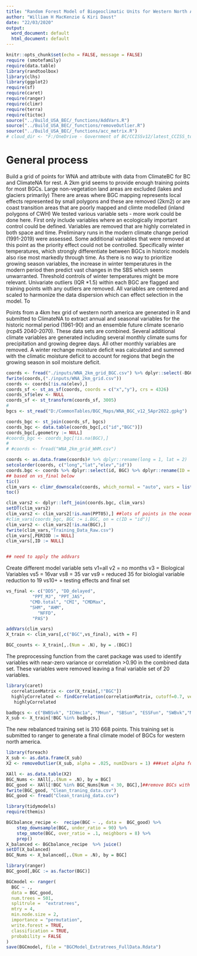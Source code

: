 ```yaml
---
title: "Random Forest Model of Biogeoclimatic Units for Western North America"
author: "William H MacKenzie & Kiri Daust"
date: "22/03/2020"
output:
  word_document: default
  html_document: default
---
```


```r
knitr::opts_chunk$set(echo = FALSE, message = FALSE)
require (smotefamily)
require(data.table)
library(randtoolbox)
library(clhs)
library(ggplot2)
require(sf)
require(caret)
require(ranger)
require(climr)
require(terra)
require(tictoc)
source("../Build_USA_BEC/_functions/AddVars.R")
source("../Build_USA_BEC/_functions/removeOutlier.R")
source("../Build_USA_BEC/_functions/acc_metrix.R")
# cloud_dir <- "F:/OneDrive - Government of BC/CCISSv12/latest_CCISS_tool_files/"

```
# General process
Build a grid of points for WNA and attribute with data from ClimateBC for BC and ClimateNA for rest. A 2km grid seems to provide enough training points for most BGCs. Large non-vegetation land areas are excluded (lakes and glaciers primarily)
There are areas where BGC mapping represents local effects represented by small polygons and these are removed (2km2) or are coast transition areas that are poorly mapped and climte modelled (inland polygons of CWH)
We tested various variable sets - more work could be done here. First only include variables where an ecologically important control could be defined. Variables are removed that are highly correlated in both space and time. Preliminary runs in the modern climate change period (1991-2019) were assessed. Some additional variables that  were removed at this point as the priority effect could not be controlled. Specifically winter temperatures, which strongly differentiate between BGCs in historic models also rise most markedly through time. As there is no way to prioritize growing season variables, the increase in winter temperatures in the modern period then predict vast changes in the SBS which seem unwarranted. Threshold controls of winter temperatures might be more relevant.
Univariate outliers (IQR *1.5) within each BGC are flagged and  training points with any outliers are removed.
All variables are centered and scaled to harmonize the data dispersion which can effect selection in the model.
To 


Points from a 4km hex grid of western north america are generated in R and submitted to ClimateNA to extract annual and seasonal variables for the historic normal period (1961-90) and an ensemble future climate scenario (rcp45 2040-2070). These data sets are combined. Several additional climate variables are generated including several monthly climate sums for precipitation and growing degree days. All other monthly variables are removed. A winter rechange moisture deficit was calculated and summed with the climatic moisture deficit to account for regions that begin the growing season in soil moisture deficit.


```r

coords <- fread("./inputs/WNA_2km_grid_BGC.csv") %>% dplyr::select(-BGC)
fwrite(coords,("./inputs/WNA_2km_grid.csv"))
coords <- coords[!is.na(elev),]
coords_sf <- st_as_sf(coords, coords = c("x","y"), crs = 4326)
coords_sf$elev <- NULL
coords_sf <- st_transform(coords_sf, 3005)
#
bgcs <- st_read("D:/CommonTables/BGC_Maps/WNA_BGC_v12_5Apr2022.gpkg")

coords_bgc <- st_join(coords_sf, bgcs)
coords_bgc <- data.table(coords_bgc[,c("id","BGC")])
coords_bgc[,geometry := NULL]
#coords_bgc <- coords_bgc[!is.na(BGC),]
# 
# #coords <- fread("WNA_2km_grid_WHM.csv")

coords <- as.data.frame(coords)# %>% dplyr::rename(long = 1, lat = 2)
setcolorder(coords, c("long","lat","elev","id"))
coords.bgc <- coords %>% dplyr::select(id, BGC) %>% dplyr::rename(ID = id)
## based on vs_final below
tic()
clim_vars <- climr_downscale(coords, which_normal = "auto", vars = list_variables(), return_normal = TRUE, cache = TRUE)
toc()

clim_vars2 <- dplyr::left_join(coords.bgc, clim_vars)
setDT(clim_vars2)
clim_vars2 <- clim_vars2[!is.nan(PPT05),] ##lots of points in the ocean
#clim_vars[coords_bgc, BGC := i.BGC, on = c(ID = "id")]
clim_vars2 <- clim_vars2[!is.na(BGC),]
fwrite(clim_vars,"Training_Data_Raw.csv")
clim_vars[,PERIOD := NULL]
clim_vars[,ID := NULL]


## need to apply the addvars 
```


Create different model variable sets
v1=all
v2 = no months
v3 = Biological Variables
vs5 = 16var
vs8 = 35 var
vs9 = reduced 35 for biologial variable reduction to 19
vs10+ = testing effects and final set

```r
vs_final <- c("DD5", "DD_delayed",
          "PPT_MJ", "PPT_JAS", 
         "CMD.total", "CMI", "CMDMax",
         "SHM", "AHM", 
            "NFFD", 
          "PAS")

```


```r
addVars(clim_vars)
X_train <- clim_vars[,c("BGC",vs_final), with = F]

BGC_counts <- X_train[,.(Num = .N), by = .(BGC)]
```


The preprocessing function from the caret package was used to identify variables with near-zero variance or correlation >0.90 in the combined data set. These variables were removed leaving a final variable set of 20 variables.
```r
library(caret)
  correlationMatrix <- cor(X_train[,!"BGC"])
  highlyCorrelated <- findCorrelation(correlationMatrix, cutoff=0.7, verbose = TRUE, names = TRUE) ## review for removal of highly correlated vars
   highlyCorrelated

```

```r
badbgcs <- c("BWBSvk", "ICHmc1a", "MHun", "SBSun", "ESSFun", "SWBvk","MSdm3","ESSFdc3", "IDFdxx_WY", "MSabS", "FGff", "JPWmk_WY" )#, "ESSFab""CWHws2", "CWHwm", "CWHms1" , 
X_sub <- X_train[!BGC %in% badbgcs,]

```


The new rebalanced training set is 310 668 points. This training set is submitted to ranger to generate a final climate model of BGCs for western north america.

```r
library(foreach)
X_sub <- as.data.frame(X_sub)
X2 <- removeOutlier(X_sub, alpha = .025, numIDvars = 1) ###set alpha for removal of outliers (2.5% = 3SD)
```

````r
XAll <- as.data.table(X2)
BGC_Nums <- XAll[,.(Num = .N), by = BGC]
BGC_good <- XAll[!BGC %in% BGC_Nums[Num < 30, BGC],]##remove BGCs with low numbers of points
fwrite(BGC_good, "Clean_traning_data.csv")
BGC_good <- fread("Clean_traning_data.csv")
`````

```r
library(tidymodels)
require(themis)

BGCbalance_recipe <-  recipe(BGC ~ ., data =  BGC_good) %>%
    step_downsample(BGC, under_ratio = 90) %>%
    step_smote(BGC, over_ratio = .1, neighbors = 8) %>% 
    prep()
X_balanced <- BGCbalance_recipe  %>% juice()
setDT(X_balanced)
BGC_Nums <- X_balanced[,.(Num = .N), by = BGC]
```

```r
library(ranger)
BGC_good[,BGC := as.factor(BGC)]

BGCmodel <- ranger(
  BGC ~ .,
  data = BGC_good,
  num.trees = 501,
  splitrule =  "extratrees",
  mtry = 4,
  min.node.size = 2,
  importance = "permutation",
  write.forest = TRUE,
  classification = TRUE,
  probability = FALSE
)
save(BGCmodel, file = "BGCModel_Extratrees_FullData.Rdata")

```
